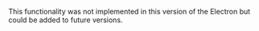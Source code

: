 <PlatformWrapper platform="electron">

This functionality was not implemented in this version of the Electron <Vg k="VSDK" /> but could be added to future versions.
</PlatformWrapper>
